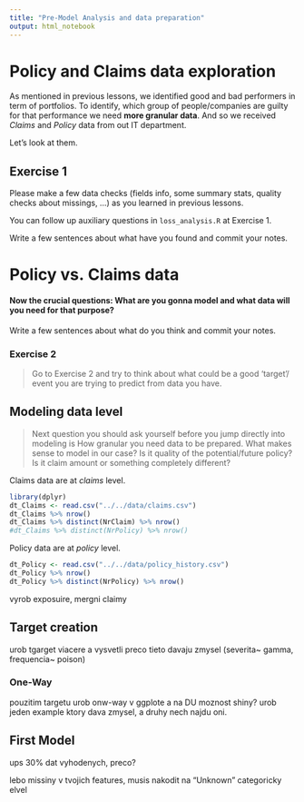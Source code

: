 ```yaml
---
title: "Pre-Model Analysis and data preparation"
output: html_notebook
---
```


# Policy and Claims data exploration
As mentioned in previous lessons, we identified good and bad performers in term of portfolios. To identify, which group of people/companies are guilty for that performance we need **more granular data**. And so we received *Claims* and *Policy* data from out IT department.

Let's look at them.

## Exercise 1
Please make a few data checks (fields info, some summary stats, quality checks about missings, ...) as you learned in previous lessons.

You can follow up auxiliary questions in `loss_analysis.R` at Exercise 1.

Write a few sentences about what have you found and commit your notes.

# Policy vs. Claims data
#### Now the crucial questions: What are you gonna model and what data will you need for that purpose?

Write a few sentences about what do you think and commit your notes.


### Exercise 2
> Go to Exercise 2 and try to think about what could be a good 'target'/ event 
> you are trying to predict from data you have.

## Modeling data level
> Next question you should ask yourself before you jump directly into modeling is 
> How granular you need data to be prepared. 
> What makes sense to model in our case? Is it quality of the potential/future policy?
> Is it claim amount or something completely different?

Claims data are at *claims* level.
```r
library(dplyr)
dt_Claims <- read.csv("../../data/claims.csv")
dt_Claims %>% nrow()
dt_Claims %>% distinct(NrClaim) %>% nrow()
#dt_Claims %>% distinct(NrPolicy) %>% nrow() 
```
Policy data are at *policy* level.
```r
dt_Policy <- read.csv("../../data/policy_history.csv")
dt_Policy %>% nrow()
dt_Policy %>% distinct(NrPolicy) %>% nrow() 
```

vyrob exposuire, mergni claimy

## Target creation

urob tgarget viacere a vysvetli preco tieto davaju zmysel (severita~ gamma, frequencia~ poison) 

### One-Way
pouzitim targetu urob onw-way v ggplote a na DU moznost shiny?
urob jeden example ktory dava zmysel, a druhy nech najdu oni.



## First Model

ups 30% dat vyhodenych, preco?

lebo missiny v tvojich features, musis nakodit na "Unknown" categoricky elvel

